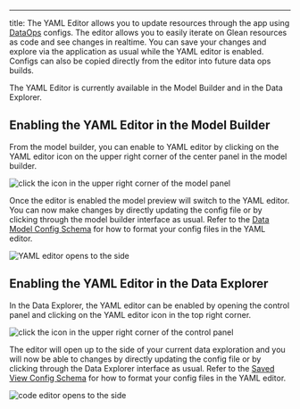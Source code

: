 ---
title: 
The YAML Editor allows you to update resources through the app using [DataOps](index.md) configs. The editor allows you to easily iterate on Glean resources as code and see changes in realtime. You can save your changes and explore via the application as usual while the YAML editor is enabled. Configs can also be copied directly from the editor into future data ops builds.

The YAML Editor is currently available in the Model Builder and in the Data Explorer.

## Enabling the YAML Editor in the Model Builder

From the model builder, you can enable to YAML editor by clicking on the YAML editor icon on the upper right corner of the center panel in the model builder.

<img src="/assets/select-code-editor-model-builder.png" alt="click the icon in the upper right corner of the model panel"/>

Once the editor is enabled the model preview will switch to the YAML editor. You can now make changes by directly updating the config file or by clicking through the model builder interface as usual. Refer to the [Data Model Config Schema](config-schema/Data-Model.md) for how to format your config files in the YAML editor.

<img src="/assets/code-editor-model-builder.png" alt="YAML editor opens to the side" />

## Enabling the YAML Editor in the Data Explorer

In the Data Explorer, the YAML editor can be enabled by opening the control panel and clicking on the YAML editor icon in the top right corner.

<img src="/assets/code-editor-control-panel.png" alt="click the icon in the upper right corner of the control panel"/>

The editor will open up to the side of your current data exploration and you will now be able to changes by directly updating the config file or by clicking through the Data Explorer interface as usual. Refer to the [Saved View Config Schema](config-schema/Saved-View.md) for how to format your config files in the YAML editor.

<img src="/assets/code-editor-explore.png" alt="code editor opens to the side"/>
